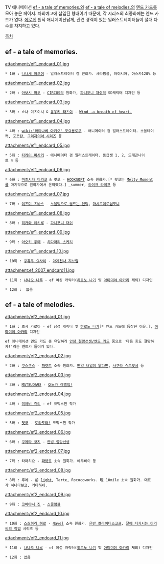 TV 애니메이션 [[ef - a tale of memories.]]와 [[ef - a tale of melodies.]]의 [[엔드 카드]]를 모아 놓은 페이지. 차회예고에 삽입된 형태이기 때문에, 각 시리즈의 최종화에는 엔드 카드가 없다. [[에로게]] 원작 애니메이션답게, 관련 경력이 있는 일러스트레이터들이 절대 다수를 차지하고 있다.

[[목차]] 
== ef - a tale of memories. ==
attachment:/ef1_endcard_01.jpg
 * 1화 : [[나나세 아오이]] - 일러스트레이터 겸 만화가. 세라핌콜, 아이시아, 아스카120% 등 

attachment:/ef1_endcard_02.jpg
 * 2화 : [[아보시 마코]] - [[CIRCUS]]의 원화가, [[파니포니 대쉬]]의 SD캐릭터 디자인 등

attachment:/ef1_endcard_03.jpg
 * 3화 : 쇼나 미츠이시 & [[유우키 타츠야]] - [[Wind -a breath of heart-]]

attachment:/ef1_endcard_04.jpg
 * 4화 : [[wiki:"와타나베 아키오" 포요용로쿠]] - 애니메이터 겸 일러스트레이터. 소울테이커, 포포탄, [[그리자이아 시리즈]] 등

attachment:/ef1_endcard_05.jpg
 * 5화 : [[타케이 마사키]] - 애니메이터 겸 일러스트레이터. 동급생 1, 2, 드래곤나이트 4 등 

attachment:/ef1_endcard_06.jpg
 * 6화 : [[마츠시타 마카코]] & 랏코 - [[HOOKSOFT]] 소속 원화가.[* 랏코는 [[Melty Moment]]를 마지막으로 원화가에서 은퇴했다.] _summer, [[라이크 라이프]] 등
 
attachment:/ef1_endcard_07.jpg
 * 7화 : [[이즈미 츠바스]] - [[노을빛으로 물드는 언덕]], [[마시로이로심포니]]

attachment:/ef1_endcard_08.jpg
 * 8화 : [[히카와 헤키루]] - [[파니포니 대쉬]]

attachment:/ef1_endcard_09.jpg
 * 9화 : [[아오키 우메]] - [[히다마리 스케치]]

attachment:/ef1_endcard_10.jpg
 * 10화 : [[쿠츄우 요사이]] - [[마계천사 지브릴]]

attachment:ef_2007_endcard11.jpg
 * 11화 : [[나나오 나루]] - ef 여성 캐릭터([[히로노 나기]] 및 [[아마미야 아카리]] 제외) 디자인

 * 12화 :  없음

== ef - a tale of melodies. ==
attachment:/ef2_endcard_01.jpg
 * 1화 : 츠시 가로아 - ef 남성 캐릭터 및 [[히로노 나기]][* 엔드 카드에 등장한 이유.], [[아마미야 아카리]] 디자인

 ef 애니메이션 엔드 카드 중 유일하게 [[안녕 절망선생/엔드 카드]] 풍으로 '다음 회도 절망하자!'라는 멘트가 들어가 있다.

attachment:/ef2_endcard_02.jpg
 * 2화 : [[쿠스쿠스]] - [[파렛트]] 소속 원화가. [[만약 내일이 맑다면]], [[사쿠라 슈트랏세]] 등

attachment:/ef2_endcard_03.jpg
 * 3화 : [[MATSUDA98]] - [[호노카 레벨업!]]

attachment:/ef2_endcard_04.jpg
 * 4화 : [[미야비 쥬리]] - ef 코믹스판 작가

attachment:/ef2_endcard_05.jpg
 * 5화 : [[젯쿄]] - [[토라도라!]] 코믹스판 작가

attachment:/ef2_endcard_06.jpg
 * 6화 : [[쿠메타 코지]] - [[안녕 절망선생]]

attachment:/ef2_endcard_07.jpg
 * 7화 : 타마히요 - [[파렛트]] 소속 원화가. 에무삐이 등

attachment:/ef2_endcard_08.jpg
 * 8화 : 후에 - 前 [[light]], Tarte, Rococoworks. 現 10mile 소속 원화가. 대표작 히나타봇코, [[카타하네]].

attachment:/ef2_endcard_09.jpg
 * 9화 : [[코바야시 진]] - [[스쿨럼블]]

attachment:/ef2_endcard_10.jpg
 * 10화 : [[스즈히라 히로]] - [[Navel]] 소속 원화가. [[은반 컬라이더스코프]], [[달에 다가서는 아가씨의 작법]] 시리즈 등

attachment:/ef2_endcard_11.jpg
 * 11화 : [[나나오 나루]] - ef 여성 캐릭터([[히로노 나기]] 및 [[아마미야 아카리]] 제외) 디자인

 * 12화 : 없음
